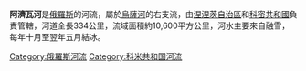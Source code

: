 '''阿濟瓦河'''是[[俄羅斯|俄羅斯]]的河流，屬於[[烏薩河_(伯朝拉河支流)|烏薩河]]的右支流，由[[涅涅茨自治區|涅涅茨自治區]]和[[科密共和國|科密共和國]]負責管轄，河道全長334公里，流域面積約10,600平方公里，河水主要來自融雪，每年十月至翌年五月結冰。

{{Russia-geo-stub}}
[[Category:俄羅斯河流|Category:俄羅斯河流]]
[[Category:科米共和国河流|Category:科米共和国河流]]